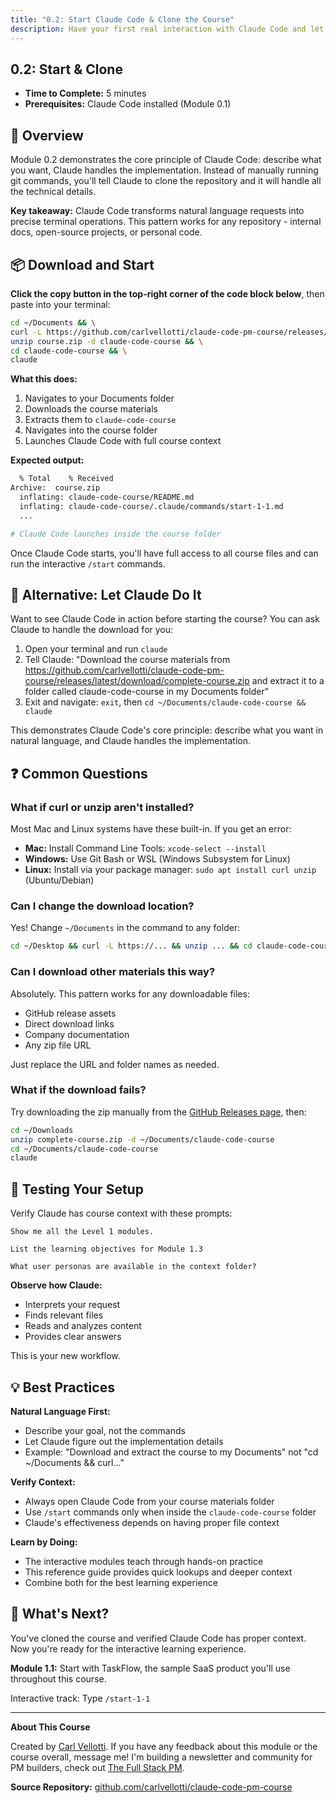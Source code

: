 ```yaml
---
title: "0.2: Start Claude Code & Clone the Course"
description: Have your first real interaction with Claude Code and let it set up your learning environment
---
```


## 0.2: Start & Clone

 - **Time to Complete:** 5 minutes
 - **Prerequisites:** Claude Code installed (Module 0.1)

## 📖 Overview

Module 0.2 demonstrates the core principle of Claude Code: describe what you want, Claude handles the implementation. Instead of manually running git commands, you'll tell Claude to clone the repository and it will handle all the technical details.

**Key takeaway:** Claude Code transforms natural language requests into precise terminal operations. This pattern works for any repository - internal docs, open-source projects, or personal code.


## 📦 Download and Start

**Click the copy button in the top-right corner of the code block below**, then paste into your terminal:

```bash
cd ~/Documents && \
curl -L https://github.com/carlvellotti/claude-code-pm-course/releases/latest/download/complete-course.zip -o course.zip && \
unzip course.zip -d claude-code-course && \
cd claude-code-course && \
claude
```

**What this does:**
1. Navigates to your Documents folder
2. Downloads the course materials
3. Extracts them to `claude-code-course`
4. Navigates into the course folder
5. Launches Claude Code with full course context

**Expected output:**

```bash
  % Total    % Received
Archive:  course.zip
  inflating: claude-code-course/README.md
  inflating: claude-code-course/.claude/commands/start-1-1.md
  ...

# Claude Code launches inside the course folder
```

Once Claude Code starts, you'll have full access to all course files and can run the interactive `/start` commands.


## 🎯 Alternative: Let Claude Do It

Want to see Claude Code in action before starting the course? You can ask Claude to handle the download for you:

1. Open your terminal and run `claude`
2. Tell Claude: "Download the course materials from https://github.com/carlvellotti/claude-code-pm-course/releases/latest/download/complete-course.zip and extract it to a folder called claude-code-course in my Documents folder"
3. Exit and navigate: `exit`, then `cd ~/Documents/claude-code-course && claude`

This demonstrates Claude Code's core principle: describe what you want in natural language, and Claude handles the implementation.


## ❓ Common Questions

### What if curl or unzip aren't installed?

Most Mac and Linux systems have these built-in. If you get an error:
- **Mac:** Install Command Line Tools: `xcode-select --install`
- **Windows:** Use Git Bash or WSL (Windows Subsystem for Linux)
- **Linux:** Install via your package manager: `sudo apt install curl unzip` (Ubuntu/Debian)

### Can I change the download location?

Yes! Change `~/Documents` in the command to any folder:
```bash
cd ~/Desktop && curl -L https://... && unzip ... && cd claude-code-course && claude
```

### Can I download other materials this way?

Absolutely. This pattern works for any downloadable files:
- GitHub release assets
- Direct download links
- Company documentation
- Any zip file URL

Just replace the URL and folder names as needed.

### What if the download fails?

Try downloading the zip manually from the [GitHub Releases page](https://github.com/carlvellotti/claude-code-pm-course/releases/latest), then:
```bash
cd ~/Downloads
unzip complete-course.zip -d ~/Documents/claude-code-course
cd ~/Documents/claude-code-course
claude
```


## 🧪 Testing Your Setup

Verify Claude has course context with these prompts:

```
Show me all the Level 1 modules.
```

```
List the learning objectives for Module 1.3
```

```
What user personas are available in the context folder?
```

**Observe how Claude:**
- Interprets your request
- Finds relevant files
- Reads and analyzes content
- Provides clear answers

This is your new workflow.


## 💡 Best Practices

**Natural Language First:**
- Describe your goal, not the commands
- Let Claude figure out the implementation details
- Example: "Download and extract the course to my Documents" not "cd ~/Documents && curl..."

**Verify Context:**
- Always open Claude Code from your course materials folder
- Use `/start` commands only when inside the `claude-code-course` folder
- Claude's effectiveness depends on having proper file context

**Learn by Doing:**
- The interactive modules teach through hands-on practice
- This reference guide provides quick lookups and deeper context
- Combine both for the best learning experience


## 🚀 What's Next?

You've cloned the course and verified Claude Code has proper context. Now you're ready for the interactive learning experience.

**Module 1.1:** Start with TaskFlow, the sample SaaS product you'll use throughout this course.

Interactive track: Type `/start-1-1`


---

**About This Course**

Created by [Carl Vellotti](https://www.linkedin.com/in/carlvellotti/). If you have any feedback about this module or the course overall, message me! I'm building a newsletter and community for PM builders, check out [The Full Stack PM](https://fullstack-pm.com/subscribe).

**Source Repository:** [github.com/carlvellotti/claude-code-pm-course](https://github.com/carlvellotti/claude-code-pm-course)
